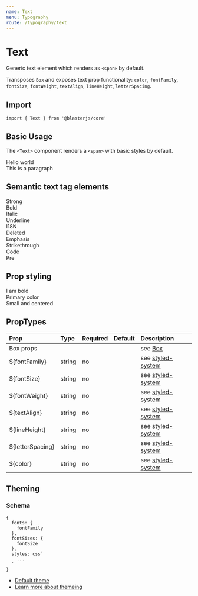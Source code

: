 ```yaml
---
name: Text
menu: Typography
route: /typography/text
---
```



# Text

Generic text element which renders as `<span>` by default. 

Transposes `Box` and exposes text prop functionality: `color`, `fontFamily`, `fontSize`, `fontWeight`, `textAlign`, `lineHeight`, `letterSpacing`.

## Import
`import { Text } from '@blasterjs/core'`

## Basic Usage
The `<Text>` component renders a `<span>` with basic styles by default.

<Playground>
  <Text>Hello world</Text>
  <br />
  <Text tag="p">This is a paragraph</Text>
</Playground>

## Semantic text tag elements

<Playground>
  <Text tag="strong">Strong</Text>
  <br />
  <Text tag="b">Bold</Text>
  <br />
  <Text tag="i">Italic</Text>
  <br />
  <Text tag="u">Underline</Text>
  <br />
  <Text tag="abbr">I18N</Text>
  <br />
  <Text tag="del">Deleted</Text>
  <br />
  <Text tag="em">Emphasis</Text>
  <br />
  <Text tag="s">Strikethrough</Text>
  <br />
  <Text tag="code">Code</Text>
  <br />
  <Text tag="pre">Pre</Text>
</Playground>

## Prop styling

<Playground>
  <Text fontWeight="bold">I am bold</Text>
  <br />
  <Text color="primary">Primary color</Text>
  <br />
  <Text textAlign="center" fontSize="12px">Small and centered</Text>
</Playground>

## PropTypes

| Prop | Type | Required | Default | Description |
|:-----|:-----|:---------|:--------|:------------|
| Box props | | | | see [Box](/components/box) |
| ${fontFamily} | string | no | | see [styled-system](https://jxnblk.com/styled-system/) |
| ${fontSize} | string | no | | see [styled-system](https://jxnblk.com/styled-system/) |
| ${fontWeight} | string | no | | see [styled-system](https://jxnblk.com/styled-system/) |
| ${textAlign} | string | no | | see [styled-system](https://jxnblk.com/styled-system/) |
| ${lineHeight} | string | no | | see [styled-system](https://jxnblk.com/styled-system/) |
| ${letterSpacing} | string | no | | see [styled-system](https://jxnblk.com/styled-system/) |
| ${color} | string | no | | see [styled-system](https://jxnblk.com/styled-system/) |


## Theming

### Schema
```
{
  fonts: {
    fontFamily
  },
  fontSizes: {
    fontSize
  },
  styles: css`
    ...
  `
}
```

- [Default theme](https://github.com/raster-foundry/blasterjs/tree/master/packages/core/theme/components/text)
- [Learn more about themeing](#)